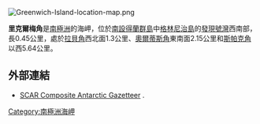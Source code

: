 [[Image:Greenwich-Island-location-map.png|thumb]]
{{coord|62|29|32.8|S|59|45|16.2|W|display=title}}

'''里克爾梅角'''是[[南極洲|南極洲]]的海岬，位於[[南設得蘭群島|南設得蘭群島]]中[[格林尼治島|格林尼治島]]的[[發現號灣|發現號灣]]西南部，長0.45公里，處於[[拉貝角|拉貝角]]西北面1.3公里、[[奧爾蒂斯角|奧爾蒂斯角]]東南面2.15公里和[[斯帕克角|斯帕克角]]以西5.64公里。

==外部連結==
* [http://data.aad.gov.au/aadc/gaz/scar/ SCAR Composite Antarctic Gazetteer] {{WebCite|url=https://www.webcitation.org/5ug2CfC7m?url=http://data.aad.gov.au/aadc/gaz/scar/ |date=20101202140255 |dateformat=iso }}.

{{Antarctica-geo-stub}}
[[Category:南極洲海岬|Category:南極洲海岬]]
